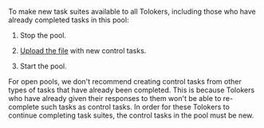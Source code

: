 <Cut title="How do I add new control tasks to an open pool?">

To make new task suites available to all Tolokers, including those who have already completed tasks in this pool:

1. Stop the pool.

1. [Upload the file](/docs/guide/task_upload) with new control tasks.

1. Start the pool.

For open pools, we don't recommend creating control tasks from other types of tasks that have already been completed. This is because Tolokers who have already given their responses to them won't be able to re-complete such tasks as control tasks. In order for these Tolokers to continue completing task suites, the control tasks in the pool must be new.

</Cut>
